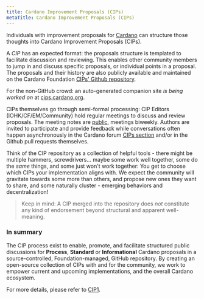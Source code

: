 ```yaml
---
title: Cardano Improvement Proposals (CIPs)
metaTitle: Cardano Improvement Proposals (CIPs)
---
```


Individuals with improvement proposals for [Cardano](https://cardano.org/) can structure those thoughts into Cardano Improvement Proposals (CIPs).  

A *CIP* has an expected format: the proposals structure is templated to facilitate discussion and reviewing. This enables other community members to jump in and discuss specific proposals, or individual points in a proposal. The proposals and their history are also publicly available and maintained on the Cardano Foundation [CIPs' Github repository](https://github.com/cardano-foundation/CIPs).  

For the non-GitHub crowd: an auto-generated companion site *is being worked on* at [cips.cardano.org](https://cips.cardano.org).

CIPs themselves go through semi-formal processing: CIP Editors (IOHK/CF/EM/Community) hold regular meetings to discuss and review proposals. The meeting notes are [public](https://github.com/cardano-foundation/CIPs/tree/master/BiweeklyMeetings), meetings biweekly. Authors are invited to participate and provide feedback while conversations often happen asynchronously in the Cardano forum [CIPs section](https://forum.cardano.org/c/english/cips/122) and/or in the Github pull requests themselves.  

Think of the CIP repository as a collection of helpful tools - there might be multiple hammers, screwdrivers... maybe some work well together, some do the *same* things, and some just won't work together: You get to choose which CIPs your implementation aligns with. We expect the community will gravitate towards some more than others, and propose new ones they want to share, and some naturally cluster - emerging behaviors and decentralization!  

> Keep in mind: A CIP merged into the repository does *not* constitute any kind of endorsement beyond structural and apparent well-meaning.  

### In summary

The CIP process exist to enable, promote, and facilitate structured public discussions for **Process**, **Standard** or **Informational** Cardano proposals in a source-controlled, Foundation-managed, GitHub repository. By creating an open-source collection of CIPs with and for the community, we work to empower current and upcoming implementations, and the overall Cardano ecosystem.  

For more details, please refer to [CIP1](https://github.com/cardano-foundation/CIPs/blob/master/CIP-0001/CIP-0001.md/).  


